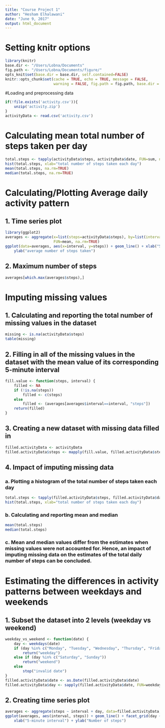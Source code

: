 ---
title: "Course Project 1"
author: "Hesham Elhalawani"
date: "June 9, 2017"
output: html_document
---

# Setting knitr options

```{r setup, echo = TRUE}

library(knitr)
base.dir <- "/Users/Lobna/Documents"
fig.path <- "/Users/Lobna/Documents/figure/"
opts_knit$set(base.dir = base.dir, self.contained=FALSE)
knitr::opts_chunk$set(cache = TRUE, echo = TRUE, message = FALSE, 
                      warning = FALSE, fig.path = fig.path, base.dir = base.dir) 
```

#Loading and preprocessing data


```{r, echo = TRUE}
if(!file.exists('activity.csv')){
    unzip('activity.zip')
}
activityData <- read.csv('activity.csv')
```

# Calculating mean total number of steps taken per day

```{r, echo = TRUE}
total.steps <- tapply(activityData$steps, activityData$date, FUN=sum, na.rm=TRUE)
hist(total.steps, xlab="total number of steps taken each day")
mean(total.steps, na.rm=TRUE)
median(total.steps, na.rm=TRUE)
```


# Calculating/Plotting Average daily activity pattern

## 1. Time series plot

```{r, echo = TRUE}
library(ggplot2)
averages <- aggregate(x=list(steps=activityData$steps), by=list(interval=activityData$interval),
                      FUN=mean, na.rm=TRUE)
ggplot(data=averages, aes(x=interval, y=steps)) + geom_line() + xlab("5-minute interval") +
    ylab("average number of steps taken")
```

## 2. Maximum number of steps

```{r, echo = TRUE}
averages[which.max(averages$steps),]
```


# Imputing missing values

## 1. Calculating and reporting the total number of missing values in the dataset

```{r, echo = TRUE}
missing <- is.na(activityData$steps)
table(missing)
```

## 2. Filling in all of the missing values in the dataset with the mean value of its corresponding 5-minute interval

```{r, echo = TRUE}
fill.value <- function(steps, interval) {
    filled <- NA
    if (!is.na(steps))
        filled <- c(steps)
    else
        filled <- (averages[averages$interval==interval, "steps"])
    return(filled)
}
```

## 3. Creating a new dataset with missing data filled in

```{r, echo = TRUE}
filled.activityData <- activityData
filled.activityData$steps <- mapply(fill.value, filled.activityData$steps, filled.activityData$interval)
```

## 4. Impact of imputing missing data

### a. Plotting a histogram of the total number of steps taken each day

```{r, echo = TRUE}
total.steps <- tapply(filled.activityData$steps, filled.activityData$date, FUN=sum)
hist(total.steps, xlab="total number of steps taken each day")
```

### b. Calculating and reporting mean and median
```{r, echo = TRUE}
mean(total.steps)
median(total.steps)
```

### c. Mean and median values differ from the estimates when missing values were not accounted for. Hence, an impact of imputing missing data on the estimates of the total daily number of steps can be concluded.

# Estimating the differences in activity patterns between weekdays and weekends

## 1. Subset the dataset into 2 levels (weekday vs weekend)

```{r, echo = TRUE}
weekday_vs_weekend <- function(date) {
    day <- weekdays(date)
    if (day %in% c("Monday", "Tuesday", "Wednesday", "Thursday", "Friday"))
        return("weekday")
    else if (day %in% c("Saturday", "Sunday"))
        return("weekend")
    else
        stop("invalid date")
}
filled.activityData$date <- as.Date(filled.activityData$date)
filled.activityData$day <- sapply(filled.activityData$date, FUN=weekday_vs_weekend)
```

## 2. Creating time series plot

```{r, echo = TRUE}
averages <- aggregate(steps ~ interval + day, data=filled.activityData, mean)
ggplot(averages, aes(interval, steps)) + geom_line() + facet_grid(day ~ .) +
    xlab("5-minute interval") + ylab("Number of steps")
```

